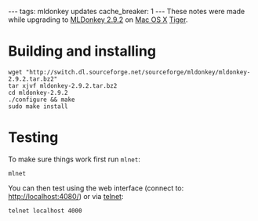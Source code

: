 ---
tags: mldonkey updates
cache_breaker: 1
---
These notes were made while upgrading to [[MLDonkey 2.9.2]] on [[Mac OS X]] [[Tiger]].

= Building and installing =

<pre>wget "http://switch.dl.sourceforge.net/sourceforge/mldonkey/mldonkey-2.9.2.tar.bz2"
tar xjvf mldonkey-2.9.2.tar.bz2 
cd mldonkey-2.9.2
./configure && make
sudo make install</pre>

= Testing =

To make sure things work first run <tt>mlnet</tt>:

<pre>mlnet</pre>

You can then test using the web interface (connect to: http://localhost:4080/) or via [[telnet]]:

<pre>telnet localhost 4000</pre>
